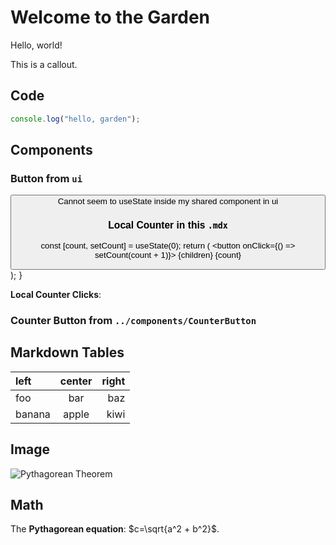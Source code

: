# Welcome to the Garden


Hello, world!

<Callout type="info" emoji="ℹ️">
  This is a callout.
</Callout>

## Code

```js
console.log("hello, garden");
```

## Components

### Button from `ui`


<Button />

<Callout type="warning" emoji="⚠️">
  Cannot seem to useState inside my shared component in ui
</Callout>

### Local Counter in this `.mdx`


  const [count, setCount] = useState(0);
  return (
    <button onClick={() => setCount(count + 1)}>
      {children}
      {count}
    </button>
  );
}

<LocalCounter>**Local Counter Clicks**: </LocalCounter>

### Counter Button from `../components/CounterButton`


<CounterButton />

## Markdown Tables

| left   | center | right |
| :----- | :----: | ----: |
| foo    |  bar   |   baz |
| banana | apple  |  kiwi |

## Image


<Image
  src="https://upload.wikimedia.org/wikipedia/commons/d/d2/Pythagorean.svg"
  alt="Pythagorean Theorem"
  width={200}
  height={200}
/>

## Math

The **Pythagorean equation**: $c=\sqrt{a^2 + b^2}$.
